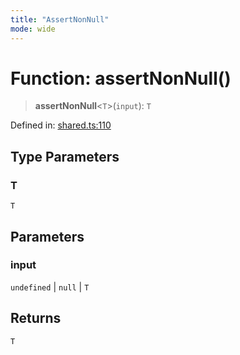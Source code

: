 ```yaml
---
title: "AssertNonNull"
mode: wide
---
```

  
# Function: assertNonNull()

> **assertNonNull**\<`T`\>(`input`): `T`

Defined in: [shared.ts:110](https://github.com/tkhq/sdk/blob/ee72856c3f450731d7501ab05001215768b71500/packages/http/src/shared.ts#L110)

## Type Parameters

### T

`T`

## Parameters

### input

`undefined` | `null` | `T`

## Returns

`T`
